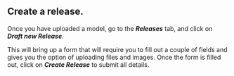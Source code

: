 ## **Create a release.**

Once you have uploaded a model, go to the **_Releases_** tab, and click on **_Draft new Release_**.

This will bring up a form that will require you to fill out a couple of fields and gives you the option of uploading
files and images. Once the form is filled out, click on **_Create Release_** to submit all details.
